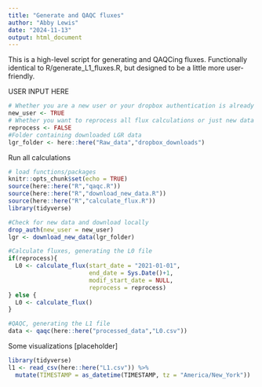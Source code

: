 ```yaml
---
title: "Generate and QAQC fluxes"
author: "Abby Lewis"
date: "2024-11-13"
output: html_document
---
```


This is a high-level script for generating and QAQCing fluxes. Functionally identical to R/generate_L1_fluxes.R, but designed to be a little more user-friendly.

USER INPUT HERE

```r
# Whether you are a new user or your dropbox authentication is already complete
new_user <- TRUE 
# Whether you want to reprocess all flux calculations or just new data
reprocess <- FALSE 
#Folder containing downloaded LGR data
lgr_folder <- here::here("Raw_data","dropbox_downloads") 
```

Run all calculations

```r
# load functions/packages 
knitr::opts_chunk$set(echo = TRUE)
source(here::here("R","qaqc.R"))
source(here::here("R","download_new_data.R"))
source(here::here("R","calculate_flux.R"))
library(tidyverse)

#Check for new data and download locally
drop_auth(new_user = new_user)
lgr <- download_new_data(lgr_folder)

#Calculate fluxes, generating the L0 file
if(reprocess){
  L0 <- calculate_flux(start_date = "2021-01-01", 
                       end_date = Sys.Date()+1,
                       modif_start_date = NULL,
                       reprocess = reprocess)
} else {
  L0 <- calculate_flux()
}

#QAQC, generating the L1 file
data <- qaqc(here::here("processed_data","L0.csv"))
```

Some visualizations [placeholder]

```r
library(tidyverse)
l1 <- read_csv(here::here("L1.csv")) %>%
  mutate(TIMESTAMP = as_datetime(TIMESTAMP, tz = "America/New_York"))


```

